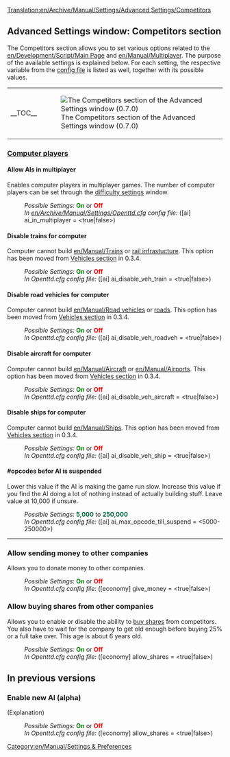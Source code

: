[[Translation:en/Archive/Manual/Settings/Advanced Settings/Competitors]]
{{en/Warning|Information on this page applies to 0.7.x and up. See [[en/Archive/Manual/Settings/Configuring patches]] for information of how to change settings in 0.6.x and earlier.}}
{{en/Archive/Manual/Settings/Advanced Settings}}

==Advanced Settings window: Competitors section==
The Competitors section allows you to set various options related to the [[en/Development/Script/Main Page]] and [[en/Manual/Multiplayer]]. The purpose of the available settings is explained below. For each setting, the respective variable from the [[en/Archive/Manual/Settings/Openttd.cfg|config file]] is listed as well, together with its possible values.
{| align="center"
|- valign="top"
|__TOC__
|[[File:en/Archive/Manual/Settings/Advset competitors.png|frame|left|The Competitors section of the Advanced Settings window (0.7.0)]]
|}

===<u>Computer players</u>===
====Allow AIs in multiplayer====
{{en/Feature|0.4|align="right"|text=(since 0.4.5)}}
Enables computer players in multiplayer games. The number of computer players can be set through the [[en/Archive/Manual/Settings/Difficulty|difficulty settings]] window.
:''Possible Settings:'' <span style="color:green">'''On'''</span> or <span style="color:red">'''Off'''</span>
:''In [[en/Archive/Manual/Settings/Openttd.cfg]] config file:'' ([ai] ai_in_multiplayer = <true|false>)

====Disable trains for computer====
{{en/Feature|Old|align="right"|text=(since 0.3.2)}}
Computer cannot build [[en/Manual/Trains]] or [[en/Manual/Railway construction|rail infrastucture]].
This option has been moved from [[en/Archive/Manual/Settings/Configuring patches/Vehicles#disable-trains-for-computer|Vehicles section]] in 0.3.4.
:''Possible Settings:'' <span style="color:green">'''On'''</span> or <span style="color:red">'''Off'''</span>
:''In Openttd.cfg config file:'' ([ai] ai_disable_veh_train = <true|false>)

====Disable road vehicles for computer====
{{en/Feature|Old|align="right"|text=(since 0.3.2)}}
Computer cannot build [[en/Manual/Road vehicles]] or [[en/Manual/Roadway construction|roads]]. This option has been moved from [[en/Archive/Manual/Settings/Configuring patches/Vehicles#disable-road-vehicles-for-computer|Vehicles section]] in 0.3.4.
:''Possible Settings:'' <span style="color:green">'''On'''</span> or <span style="color:red">'''Off'''</span>
:''In Openttd.cfg config file:'' ([ai] ai_disable_veh_roadveh = <true|false>)

====Disable aircraft for computer====
{{en/Feature|Old|align="right"|text=(since 0.3.2)}}
Computer cannot build [[en/Manual/Aircraft]] or [[en/Manual/Airports]]. This option has been moved from [[en/Archive/Manual/Settings/Configuring patches/Vehicles#disable-aircraft-for-computer|Vehicles section]] in 0.3.4.
:''Possible Settings:'' <span style="color:green">'''On'''</span> or <span style="color:red">'''Off'''</span>
:''In Openttd.cfg config file:'' ([ai] ai_disable_veh_aircraft = <true|false>)

====Disable ships for computer====
{{en/Feature|Old|align="right"|text=(since 0.3.2)}}
Computer cannot build [[en/Manual/Ships]]. This option has been moved from [[en/Archive/Manual/Settings/Configuring patches/Vehicles#disable-ships-for-computer|Vehicles section]] in 0.3.4.
:''Possible Settings:'' <span style="color:green">'''On'''</span> or <span style="color:red">'''Off'''</span>
:''In Openttd.cfg config file:'' ([ai] ai_disable_veh_ship = <true|false>)

====#opcodes befor AI is suspended====
{{en/Feature|0.7|align="right"|text=(since 0.7.0)}}
Lower this value if the AI is making the game run slow. Increase this value if you find the AI doing a lot of nothing instead of actually building stuff. Leave value at 10,000 if unsure.
:''Possible Settings:'' <span style="color:#00693E">'''5,000'''</span> to <span style="color:#00693E">'''250,000'''</span>
:''In Openttd.cfg config file:'' ([ai] ai_max_opcode_till_suspend = <5000-250000>)
{{en/-}}
----
===Allow sending money to other companies===
{{en/Feature|0.7|align="right"|text=(since 0.7.0)}}
Allows you to donate money to other companies.
:''Possible Settings:'' <span style="color:green">'''On'''</span> or <span style="color:red">'''Off'''</span>
:''In Openttd.cfg config file:'' ([economy] give_money = <true|false>)
{{en/-}}
===Allow buying shares from other companies===
{{en/Feature|0.7|align="right"|text=(since 0.7.0)}}
Allows you to enable or disable the ability to [[en/Manual/Economy|buy shares]] from competitors. You also have to wait for the company to get old enough before buying 25% or a full take over. This age is about 6 years old.
:''Possible Settings:'' <span style="color:green">'''On'''</span> or <span style="color:red">'''Off'''</span>
:''In Openttd.cfg config file:'' ([economy] allow_shares = <true|false>)
{{en/-}}
==In previous versions==
===Enable new AI (alpha)===
{{en/Feature|-0.6|align="right"|text=(since 0.3.4 to 0.6.3)}}
(Explanation)
:''Possible Settings:'' <span style="color:green">'''On'''</span> or <span style="color:red">'''Off'''</span>
:''In Openttd.cfg config file:'' ([economy] allow_shares = <true|false>)
{{en/-}}


[[Category:en/Manual/Settings & Preferences]]